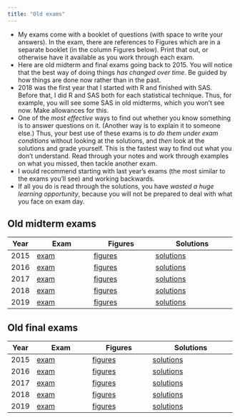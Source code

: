 ```yaml
---
title: "Old exams"
---
```


- My exams come with a booklet of questions (with space to write your answers). In the exam, there are references to Figures which are in a separate booklet (in the column Figures below). Print that out, or otherwise have it available as you work through each exam. 
- Here are old midterm and final exams going back to 2015. You will notice that the best way of doing things *has changed over time*. Be guided by how things are done now rather than in the past.
- 2018 was the first year that I started with R and finished with SAS. Before that, I did R and SAS both for each statistical technique. Thus, for example, you will see some SAS in old midterms, which you won't see now. Make allowances for this.
- One of the *most effective* ways to find out whether you know something is to answer questions on it. (Another way is to explain it to someone else.) Thus, your best use of these exams is to *do them under exam conditions* without looking at the solutions, and *then* look at the solutions and grade yourself. This is the fastest way to find out what you don't understand. Read through your notes and work through examples on what you missed, then tackle another exam.
- I would recommend starting with last year's exams (the most similar to the exams you'll see) and working backwards.
- If all you do is read through the solutions, you have *wasted a huge learning opportunity*, because you will not be prepared to deal with what you face on exam day.

## Old midterm exams

Year  | Exam                          | Figures                         | Solutions
------|-------------------------------|---------------------------------|-------------------------------------------
2015  | [exam](midterm-20159-q.pdf)  | [figures](midterm-20159-f.pdf)   | [solutions](midterm-20159-s.pdf) |
2016  | [exam](midterm-20169-q.pdf)  | [figures](midterm-20169-f.pdf)   | [solutions](midterm-20169-s.pdf) |
2017  | [exam](midterm-20179-q.pdf)  | [figures](midterm-20179-f.pdf)   | [solutions](midterm-20179-s.pdf) |
2018  | [exam](midterm-20189-q.pdf)  | [figures](midterm-20189-f.pdf)   | [solutions](midterm-20189-s.pdf) |
2019  | [exam](midterm-20199-q.pdf)  | [figures](midterm-20199-f.pdf)   | [solutions](midterm-20199-s.pdf) |

 
## Old final exams

Year  | Exam                       | Figures                       | Solutions
------|----------------------------|-------------------------------|------------------------------------------
2015  | [exam](final-20159-q.pdf)  | [figures](final-20159-f.pdf)  | [solutions](final-20159-s.pdf)
2016  | [exam](final-20169-q.pdf)  | [figures](final-20169-f.pdf)  | [solutions](final-20169-s.pdf)
2017  | [exam](final-20179-q.pdf)  | [figures](final-20179-f.pdf)  | [solutions](final-20179-s.pdf)
2018  | [exam](final-20189-q.pdf)  | [figures](final-20189-f.pdf)  | [solutions](final-20189-s.pdf)
2019  | [exam](final-20199-q.pdf)  | [figures](final-20199-f.pdf)  | [solutions](final-20199-s.pdf)
